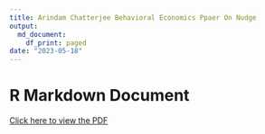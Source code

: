 ```yaml
---
title: Arindam Chatterjee Behavioral Economics Ppaer On Nudge
output:
  md_document:
    df_print: paged
date: "2023-05-18"
---
```


# R Markdown Document


[Click here to view the PDF](https://drive.google.com/file/d/1tB__wZMeyvDC054Om4MNFeUbjHrY119i/view?usp=share_link)
